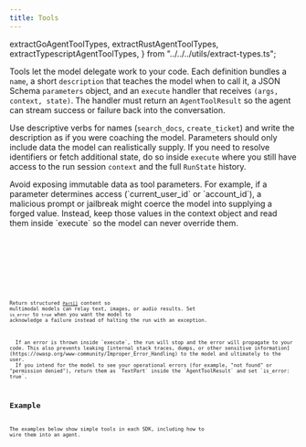 ```yaml
---
title: Tools
---
```


  extractGoAgentToolTypes,
  extractRustAgentToolTypes,
  extractTypescriptAgentToolTypes,
} from "../../../utils/extract-types.ts";

Tools let the model delegate work to your code. Each definition bundles a `name`, a short `description` that teaches the model when to call it, a JSON Schema `parameters` object, and an `execute` handler that receives `(args, context, state)`. The handler must return an `AgentToolResult` so the agent can stream success or failure back into the conversation.

Use descriptive verbs for names (`search_docs`, `create_ticket`) and write the description as if you were coaching the model. Parameters should only include data the model can realistically supply. If you need to resolve identifiers or fetch additional state, do so inside `execute` where you still have access to the run session `context` and the full `RunState` history.

<Aside type="danger">
  Avoid exposing immutable data as tool parameters. For example, if a parameter determines access (`current_user_id` or `account_id`), a malicious prompt or jailbreak might coerce the model into supplying a forged value. Instead, keep those values in the context object and read them inside `execute` so the model can never override them.
</Aside>

<Tabs>
  <TabItem label="TypeScript">
    <Code
      code={extractTypescriptAgentToolTypes(["AgentTool", "AgentToolResult"])}
      lang="typescript"
      title="types.ts"
    />
  </TabItem>
  <TabItem label="Rust">
    <Code
      code={extractRustAgentToolTypes(["AgentTool", "AgentToolResult"])}
      lang="rust"
      title="types.rs"
    />
  </TabItem>
  <TabItem label="Go">
    <Code
      code={extractGoAgentToolTypes(["AgentTool", "AgentToolResult"])}
      lang="go"
      title="types.go"
    />
  </TabItem>
</Tabs>

Return structured [`Part[]`](../../sdk/language-model#part) content so multimodal models can relay text, images, or audio results. Set `is_error` to `true` when you want the model to acknowledge a failure instead of halting the run with an exception.

<Aside type="note">
  If an error is thrown inside `execute`, the run will stop and the error will propagate to your code. This also prevents leaking [internal stack traces, dumps, or other sensitive information](https://owasp.org/www-community/Improper_Error_Handling) to the model and ultimately to the user.
  If you intend for the model to see your operational errors (for example, "not found" or "permission denied"), return them as `TextPart` inside the `AgentToolResult` and set `is_error: true`.
</Aside>

## Example

The examples below show simple tools in each SDK, including how to wire them into an agent.

<Tabs>
  <TabItem label="TypeScript">
    <Code code={jsToolsExample} lang="typescript" title="tools.ts" />
  </TabItem>
  <TabItem label="Rust">
    <Code code={rustToolsExample} lang="rust" title="tools.rs" />
  </TabItem>
  <TabItem label="Go">
    <Code code={goToolsExample} lang="go" title="main.go" />
  </TabItem>
</Tabs>
